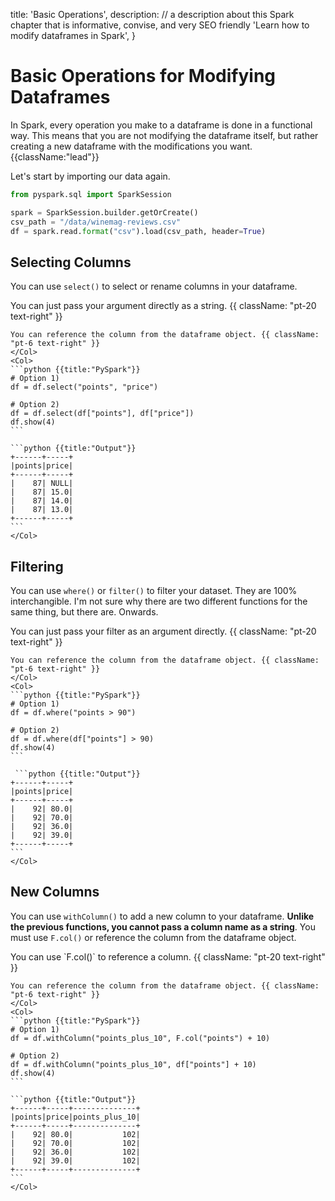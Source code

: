   title: 'Basic Operations',
  description:
    // a description about this Spark chapter that is informative, convise, and very SEO friendly
    'Learn how to modify dataframes in Spark',
}

# Basic Operations for Modifying Dataframes

In Spark, every operation you make to a dataframe is done in a functional way. This means that you are not modifying the dataframe itself, but rather creating a new dataframe with the modifications you want. {{className:"lead"}}

Let's start by importing our data again.
```python
from pyspark.sql import SparkSession

spark = SparkSession.builder.getOrCreate()
csv_path = "/data/winemag-reviews.csv"
df = spark.read.format("csv").load(csv_path, header=True)
```

## Selecting Columns
You can use `select()` to select or rename columns in your dataframe.

<Row>
    <Col>
    You can just pass your argument directly as a string. {{ className: "pt-20 text-right" }}

    You can reference the column from the dataframe object. {{ className: "pt-6 text-right" }}
    </Col>
    <Col>
    ```python {{title:"PySpark"}}
    # Option 1)
    df = df.select("points", "price")

    # Option 2)
    df = df.select(df["points"], df["price"])
    df.show(4)
    ```

    ```python {{title:"Output"}}
    +------+-----+
    |points|price|
    +------+-----+
    |    87| NULL|
    |    87| 15.0|
    |    87| 14.0|
    |    87| 13.0|
    +------+-----+
    ```
    </Col>
</Row>

## Filtering
You can use `where()` or `filter()` to filter your dataset. They are 100% interchangible. I'm not sure why there are two different functions for the same thing, but there are. Onwards.

<Row>
    <Col>
    You can just pass your filter as an argument directly. {{ className: "pt-20 text-right" }}

    You can reference the column from the dataframe object. {{ className: "pt-6 text-right" }}
    </Col>
    <Col>
    ```python {{title:"PySpark"}}
    # Option 1)
    df = df.where("points > 90")

    # Option 2)
    df = df.where(df["points"] > 90)
    df.show(4)
    ```

     ```python {{title:"Output"}}
    +------+-----+
    |points|price|
    +------+-----+
    |    92| 80.0|
    |    92| 70.0|
    |    92| 36.0|
    |    92| 39.0|
    +------+-----+
    ```
    </Col>
</Row>

## New Columns
You can use `withColumn()` to add a new column to your dataframe. **Unlike the previous functions, you cannot pass a column name as a string**. You must use `F.col()` or reference the column from the dataframe object.

<Row>
    <Col>
    You can use `F.col()` to reference a column. {{ className: "pt-20 text-right" }}

    You can reference the column from the dataframe object. {{ className: "pt-6 text-right" }}
    </Col>
    <Col>
    ```python {{title:"PySpark"}}
    # Option 1)
    df = df.withColumn("points_plus_10", F.col("points") + 10)

    # Option 2)
    df = df.withColumn("points_plus_10", df["points"] + 10)
    df.show(4)
    ```

    ```python {{title:"Output"}}
    +------+-----+--------------+
    |points|price|points_plus_10|
    +------+-----+--------------+
    |    92| 80.0|           102|
    |    92| 70.0|           102|
    |    92| 36.0|           102|
    |    92| 39.0|           102|
    +------+-----+--------------+
    ```
    </Col>
</Row>